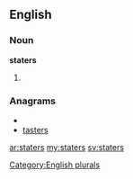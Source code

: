==English==

===Noun===
'''staters'''

# {{plural of|[[stater]]}}

===Anagrams===
* {{alphagram|aersstt}}
* [[tasters#English|tasters]]

[[Category:English plurals]]

[[ar:staters]]
[[my:staters]]
[[sv:staters]]